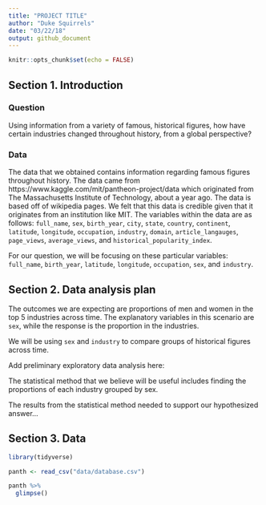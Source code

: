 ```yaml
---
title: "PROJECT TITLE"
author: "Duke Squirrels"
date: "03/22/18"
output: github_document
---
```


```r
knitr::opts_chunk$set(echo = FALSE)
```

## Section 1. Introduction

### Question

Using information from a variety of famous, historical figures, how have certain industries changed throughout history, from a global perspective?

### Data

The data that we obtained contains information regarding famous figures throughout history. The data came from https://www.kaggle.com/mit/pantheon-project/data which originated from The Massachusetts Institute of Technology, about a year ago. The data is based off of wikipedia pages. We felt that this data is credible given that it originates from an institution like MIT. The variables within the data are as follows: `full_name`, `sex`, `birth_year`, `city `, `state`, `country`, `continent`, `latitude`, `longitude`, `occupation`, `industry`, `domain`, `article_langauges`, `page_views`, `average_views`, and `historical_popularity_index`.  
 
For our question, we will be focusing on these particular variables: `full_name`, `birth_year`, `latitude`, `longitude`, `occupation`, `sex`, and `industry`.

## Section 2. Data analysis plan

The outcomes we are expecting are proportions of men and women in the top 5 industries across time. The explanatory variables in this scenario are `sex`, while the response is the proportion in the industries.

We will be using `sex` and `industry` to compare groups of historical figures across time.

Add preliminary exploratory data analysis here:

The statistical method that we believe will be useful includes finding the proportions of each industry grouped by sex.

The results from the statistical method needed to support our hypothesized answer...



## Section 3. Data

```r
library(tidyverse)
```

```r
panth <- read_csv("data/database.csv")

panth %>%
  glimpse()
```

